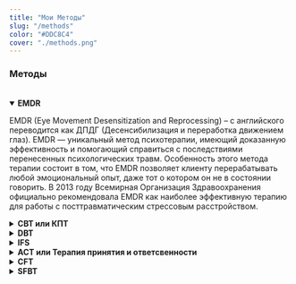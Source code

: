 ```yaml
---
title: "Мои Методы"
slug: "/methods"
color: "#DDC8C4"
cover: "./methods.png"
---
```


### Методы

<br />

<details open>
   <summary> <b> EMDR </b> </summary>

EMDR (Eye Movement Desensitization and Reprocessing) – с английского переводится как ДПДГ (Десенсибилизация и переработка движением глаз). EMDR — уникальный метод психотерапии, имеющий доказанную эффективность и помогающий справиться с последствиями перенесенных психологических травм. Особенность этого метода терапии состоит в том, что EMDR позволяет клиенту перерабатывать любой эмоциональный опыт, даже тот о котором он не в состоянии говорить. В 2013 году Всемирная Организация Здравоохранения официально рекомендовала EMDR как наиболее эффективную терапию для работы с посттравматическим стрессовым расстройством.

</details>

<details>
 <summary> 
   <b> CBT или КПТ </b>
 </summary>

CBT (cognitive behavioral therapy) или КПТ(когнитивно-поведенческая психотерапия) имеет доказанную эффективность при различных психических расстройствах и представляет собой сфокусированное на навыках лечение, направленное на изменение дезадаптивных эмоциональных реакций при помощи изменения мыслей, изменения поведения клиента, либо изменения того и другого. КПТ является терапией выбора при многих психических расстройствах.

</details>

<details>
  <summary>
    <b> DBT </b>
  </summary>
  DBT (dialectical behavior therapy) - Диалектико-поведенческая терапия-полная сострадания
  и обладающая доказанной эффективностью модель помощи. DBT сочетает базовые стратегии
  поведенческой терапии с практиками осознанности (mindfulness).
</details>

<details>
  <summary>
    <b> IFS </b>
  </summary>
  IFS (Internal Family Systems) - Cистемная семейная терапия субличностей или внутренние
  семейные системы – новейший интегративный подход в психотерапии, объединяющий в
  себе системную логику, концепт множественности личности, работу с травмой и работу
  с телом. Создан более 20 лет назад Ричардом Шварцем (США), работает с широким спектром
  проблем, обладает доказательной базой.
</details>

<details>
 <summary>
   <b> ACT или Терапия принятия и ответсвенности </b>
</summary>

ACT (acceptance and commitment therapy) или Терапия принятия и ответсвенности-направление психотерапии третьей волны когнитивно-поведенческого подхода. Основная задача не избавление от тяжелых переживаний, а скорее научение не слишком реагировать на них. В отличие от традиционной когнитивно-поведенческой терапии, ACT учит не изменять или контролировать свои мысли, переживания, чувства, а замечать их и принимать, даже если они неприятны, заняв позицию наблюдателя.

</details>

<details>
  <summary>
    <b> CFT </b>
  </summary>
  CFT (Compassion-focused therapy) - Терапия ориентированная на сострадание — это
  вид психотерапии, предназначенный для помощи тем, кто страдает от высокого уровня
  самокритики и стыда. CFT базируется на выработке у пациента сострадательного мышления,
  заключающегося в возможности сочувствовать себе и другим, а также получать сочувствие
  от окружающих. Учит чувствовать себя в безопасности в мире который может показаться
  давящим.
</details>

<details>
  <summary>
    <b> SFBT </b>
  </summary>
  SFBT (Solution-focused brief therapy) - ОРКТ, Ориентированная на решение краткосрочная
  терапия. Ориентированный на решение подход основывается на поиске и создании решений,
  а не анализе и поиске причин возникновения проблем. В фокусе внимания находятся
  решения, надежды, ресурсы, сильные стороны и позитивные исключения. Для решения
  проблемы совсем не обязательно тратить долгое время на исследование причин ее возникновения.
  Этот вид терапии является эффективным, полезным, и дающим надежду на изменения,
  независимо от степени трудностей или выраженности проблем.
</details>
